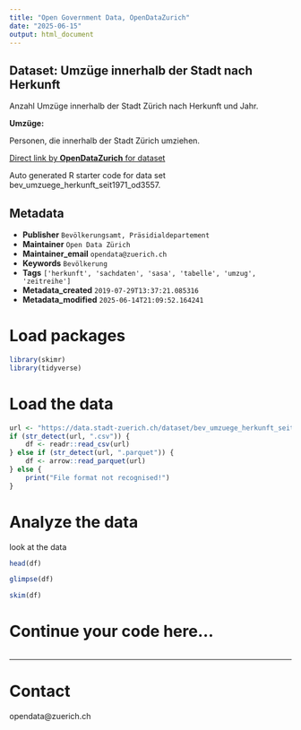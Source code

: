 ```yaml
---
title: "Open Government Data, OpenDataZurich"
date: "2025-06-15"
output: html_document
---
```


## Dataset: Umzüge innerhalb der Stadt nach Herkunft


Anzahl Umzüge innerhalb der Stadt Zürich nach Herkunft und Jahr.


**Umzüge:**

Personen, die innerhalb der Stadt Zürich umziehen.

[]()



[Direct link by **OpenDataZurich** for dataset](https://data.stadt-zuerich.ch/dataset/bev_umzuege_herkunft_seit1971_od3557)

Auto generated R starter code for data set bev_umzuege_herkunft_seit1971_od3557.

## Metadata

- **Publisher** `Bevölkerungsamt, Präsidialdepartement`
- **Maintainer** `Open Data Zürich`
- **Maintainer_email** `opendata@zuerich.ch`
- **Keywords** `Bevölk­erung`
- **Tags** `['herkunft', 'sachdaten', 'sasa', 'tabelle', 'umzug', 'zeitreihe']`
- **Metadata_created** `2019-07-29T13:37:21.085316`
- **Metadata_modified** `2025-06-14T21:09:52.164241`


# Load packages

```r
library(skimr)
library(tidyverse)
```

# Load the data

```r
url <- "https://data.stadt-zuerich.ch/dataset/bev_umzuege_herkunft_seit1971_od3557/download/BEV355OD3557.csv"
if (str_detect(url, ".csv")) {
    df <- readr::read_csv(url)
} else if (str_detect(url, ".parquet")) {
    df <- arrow::read_parquet(url)
} else {
    print("File format not recognised!")
}
```

# Analyze the data

look at the data
```r
head(df)
```

```r
glimpse(df)
```

```r
skim(df)
```

# Continue your code here...

```r

```

------------------------------------------------------------------------

# Contact

opendata@zuerich.ch
